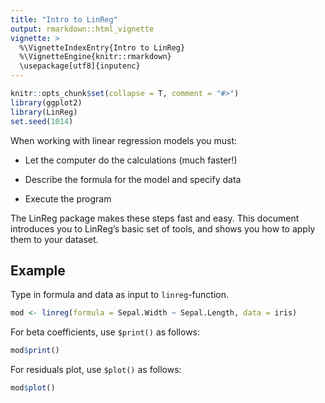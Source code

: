 ```yaml
---
title: "Intro to LinReg"
output: rmarkdown::html_vignette
vignette: >
  %\VignetteIndexEntry{Intro to LinReg}
  %\VignetteEngine{knitr::rmarkdown}
  \usepackage[utf8]{inputenc}
---
```


```r
knitr::opts_chunk$set(collapse = T, comment = "#>")
library(ggplot2)
library(LinReg)
set.seed(1014)
```

When working with linear regression models you must:

* Let the computer do the calculations (much faster!)

* Describe the formula for the model and specify data

* Execute the program

The LinReg package makes these steps fast and easy. This document introduces you to LinReg's basic set of tools, and shows you how to apply them to your dataset.

## Example

Type in formula and data as input to `linreg`-function.

```r
mod <- linreg(formula = Sepal.Width ~ Sepal.Length, data = iris)
```

For beta coefficients, use `$print()` as follows:

```r
mod$print()
```

For residuals plot, use `$plot()` as follows:

```r
mod$plot()
```